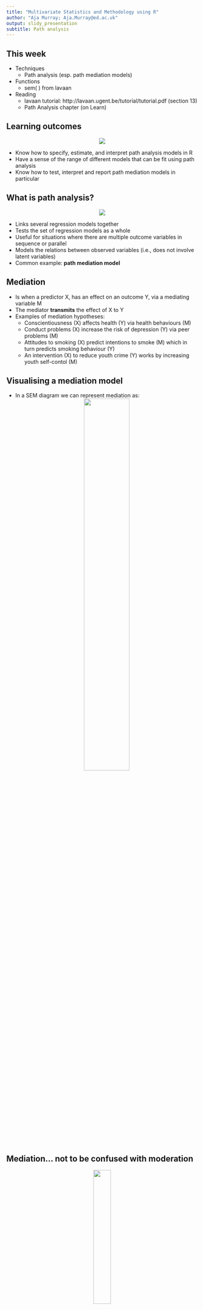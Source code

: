 ```yaml
---
title: "Multivariate Statistics and Methodology using R"
author: "Aja Murray; Aja.Murray@ed.ac.uk"
output: slidy_presentation
subtitle: Path analysis
---
```



## This week

- Techniques
    - Path analysis (esp. path mediation models)
    
- Functions
  - sem( ) from lavaan
  
- Reading
    - lavaan tutorial: http://lavaan.ugent.be/tutorial/tutorial.pdf (section 13)
    - Path Analysis chapter (on Learn)
    
## Learning outcomes
<center>
![](D:/Teaching and Supervision/Psychology/MVwR_1920/Draft Lectures/learning outcomes.jpg)
</center>
- Know how to specify, estimate, and interpret path analysis models in R
- Have a sense of the range of different models that can be fit using path analysis
- Know how to test, interpret and report path mediation models in particular

## What is path analysis?
<center>
![](D:/Teaching and Supervision/Psychology/MVwR_1920/Draft Lectures/footpath.jpg)
</center>
- Links several regression models together
- Tests the set of regression models as a whole
- Useful for situations where there are multiple outcome variables in sequence or parallel
- Models the relations between observed variables (i.e., does not involve latent variables)
- Common example: **path mediation model**

## Mediation

- Is when a predictor X, has an effect on an outcome Y, via a mediating variable M
- The mediator **transmits** the effect of X  to Y 
- Examples of mediation hypotheses:
    - Conscientiousness (X) affects health (Y) via health behaviours (M)
    - Conduct problems (X) increase the risk of depression (Y) via peer problems (M)
    - Attitudes to smoking (X) predict intentions to smoke (M) which in turn predicts smoking behaviour (Y) 
    - An intervention (X) to reduce youth crime (Y) works by increasing youth self-contol (M)
    
## Visualising a mediation model

- In a SEM diagram we can represent mediation as:
<center>
![](D:/Teaching and Supervision/Psychology/MVwR_1920/Draft Lectures/Mediation diagram basic.png){width=50%}
    </center>


## Mediation... not to be confused with moderation
<center>
![](D:/Teaching and Supervision/Psychology/MVwR_1920/Draft Lectures/confused.png){width=30%}
</center>
- Mediation is commonly confused with **moderation** 
- Moderation is when a moderator z modifies the effect of X on Y
    - e.g., the effect of X on Y is stronger at higher levels of Z
- Also known as an **interaction** between X and Z
- Examples of moderation could be:
    - An intervention (X) works better to reduce bullying (Y) at older ages (Z) of school pupil
    - The relation between stress (X) and depression (Y) is lower for those scoring higher on spirituality (Z) 
    

## Direct and indirect effects in mediation

- We seldom hypothesise that a mediator completely explains the relation between X and Y
- More commonly, we expect both **indirect effects** and **direct effects** of X on Y
    - The indirect effects of X on Y are those transmitted via the mediator
    - The direct effect of X on Y is the remaining effect of X on Y


## Visualing direct and indirect effects in mediation
<center>
![](D:/Teaching and Supervision/Psychology/MVwR_1920/Draft Lectures/Mediation diagram basic indirect.png){width=50%}

## Testing mediation

![](D:/Teaching and Supervision/Psychology/MVwR_1920/Draft Lectures/trad med.png){width=50%}

</center>
- Traditionally, mediation was tested using a series of separate regression models:
    1) Y~X  
    2) Y~X+M  
    3) M~X
    
    
## Traditional methods of testing mediation

- The three regression models:
    1) Y~X  
    2) Y~X+M  
    3) M~X
    
    
    
- Model 1 estimates the overall effect of X on Y
- Model 2 estimates the partial effects of X and M on Y
- Model 3 estimates the effect of X on M

- If the following conditions were met, mediation was assumed to hold:
    - The effect of X on Y (eq.1) is significant
    - The effect of X on M (eq.3) is significant
    - The effect of X on Y becomes reduced when M is added into the model (eq.2)
    
    
## Limitations of traditional methods of testing mediation
<center>
![](D:/Teaching and Supervision/Psychology/MVwR_1920/Draft Lectures/Sadface.jpg){width=20%}
</center>
- Low power
- Very cumbersome for multiple mediators, predictors, or outcomes
- You don't get an estimate of the magnitude of the indirect effect
- Much better way: **path mediation model**

## BREAK 1

- Time for a pause
- Quiz question:
    - Which of these hypotheses is a mediation hypothesis?
      - 1) Vocabulary development in childhood follows a non-linear trajecrtory
      - 2) The effects of conscientiousness on academic achievement are stronger at low levels of cognitive ability
      - 3) Poverty affects child behaviour problems through increasing parental stress
      - 4) Earlier pubertal onset increases the risk of antisocial behaviour only in girls and not boys
      
      
## WELCOME BACK 1

- Welcome back!
- The answer to the quiz question is...
   - Which of these hypotheses is a mediation hypothesis?
      - 1) Vocabulary development in childhood follows a non-linear trajecrtory
      - 2) The effects of conscientiousness on academic achievement are stronger at low levels of cognitive ability
      - 3) **Poverty affects child behaviour problems through increasing parental stress**
      - 4) Earlier pubertal onset increases the risk of antisocial behaviour only in girls and not boys


## Testing a path mediation model in lavaan

- Specification
    - Create a lavaan syntax object
- Estimation
    - Estimate the model using e.g., maximum likelihood estimation
- Evaluation/interpretation
  - Inspect the model to judge how good it is
  - Interpret the parameter estimates

    
## Example

<center>
![](D:/Teaching and Supervision/Psychology/MVwR_1920/Draft Lectures/aggression2.png){width=20%}
</center>

- Does peer rejection mediate the association between aggression and depression?

```r
library(lavaan)
agg.PR.dep<-'Dep~0.3*PR
             Dep~0.2*Agg
             PR~0.5*Agg'

agg.data2<-simulateData(model=agg.PR.dep, standardized = T, model.type='sem')
  
```

<center>
![](D:/Teaching and Supervision/Psychology/MVwR_1920/Draft Lectures/Mediation diagram example.png){width=50%}
</center>

## The data
```r
library(psych)
describe(agg.data2)
#PR = peer rejection, Agg= aggression, Dep= depression
```


  
## Mediation example

- Does peer rejection mediate the association between aggression and depression?

 ```r

#Create the model syntax

model1<-'Dep~PR      # Depression predicted by peer rejection
         Dep~Agg     # Depression predicted by aggression (the direct effect)
         PR~Agg      # Peer rejection predicted by aggression'     


#estimate the model 

model1.est<-sem(model1, data=agg.data2)
```

## The model output
```r
summary(model1.est, fit.measures=T)

```

## Things to note from the model output

- All three regressions paths are statistically significant
- The model is **just-identified**
    - The degrees of freedom are equal to 0
    - The model fit cannot be tested
    - The model fit statistics (TLI, CFI, RMSEA, SRMR) all suggest perfect fit but this is meaningless


## Visualising the model using semPaths()

- We can use semPaths() from the semPlot package to help us visualise the model
    - Shows the parameter estimates within an SEM diagram

```r
library(semPlot)
semPaths(model1.est, what='est')
```


## Calculating the indirect effects 
<center>
![](D:/Teaching and Supervision/Psychology/MVwR_1920/Draft Lectures/Mediation diagram example a b.png){width=50%}
</center>

- To calculate the indirect effect of X on Y in path mediation, we need to create some new parameters
- The indirect effect of X on Y via M is:
    - $a*b$
    - $a$ = the regression coefficient for M~X
    - $b$ = the regression coefficient for Y~M

## Calculating indirect effects in lavaan

- To calculate the indirect effect of X on Y in lavaan we:
    - Use parameter labels 'a' and 'b' to label the relevant paths
        - a is for the effect of X on M
        - b is for the effect of M on Y
    - Use the ':=' operator to create a new parameter 'ind'
        - 'ind' represents our indirect effect

```r
  model1<-'Dep~b*PR     # Add b label here     
           Dep~Agg     
           PR~a*Agg     # Add a label here    
           
ind:=a*b                # create a new parameter ind which is the product of a and b'    
```

## Indirect effects in the output

```r

model1.est<-sem(model1, data=agg.data2)
summary(model1.est)

```

## Statistical significance of the indirect effects

- Default method of assessing the statistical significance of indirect effects assume normal sampling distribution
- May not hold for indirect effects which are the product of regression coefficients
- Instead we can use **bootstrapping**
    - Provides an estimate of the sampling variance of a coefficient based on the actual data 
      - as opposed to a theoretical sampling distribution 
    - Resamples with replacement repeatedly from the observed data
    - Calculates the sampling variance based on variation of the coefficient across resamples
      - Number of resamples usually between 1000 and 10000
    - Allows 95% confidence intervals (CIs) to be computed
    - If 95% CI includes 0, the indirect effect is not significant at alpha=.05
    
## Bootstapped CIs for indirect effect in lavaan

```r
  model1<-'Dep~b*PR          
           Dep~Agg     
           PR~a*Agg      
ind:=a*b'    

model1.est<-sem(model1, data=agg.data2, se='bootstrap') #we add the argument se='bootstrap'


```

## Output for bootstrapped CIs for an indirect effect in lavaan

```r
summary(model1.est, ci=T) # we add the argument ci=T to see the confidence intervals in the output
```

## Total effects in path mediation

- As well as the direct and indirect effect, it is often of interest to know the **total** effect of X on Y
$$Total   = Indirect + Direct  $$

## Total effects in path mediation

<center>
![](D:/Teaching and Supervision/Psychology/MVwR_1920/Draft Lectures/Mediation diagram example a b c.png){width=50%}
</center>
$$Total = a*b + c$$

## Total effect in lavaan



```r
  model1<-'Dep~b*PR          
           Dep~c*Agg         # we add the label c for our direct effect    
           PR~a*Agg      
ind:=a*b
total:=a*b+c                 # we add a new parameter for the total effect'    

model1.est<-sem(model1, data=agg.data2, se='bootstrap') #we add the argument se='bootstrap'

```

## Total effect in lavaan output

```r

summary(model1.est, ci=T)

```

## Why code the total effect in lavaan?

- We could have just added up the coefficients for the direct and indirect effects
- By coding it in lavaan, however, we can assess the statistical significance of the total effect
- Useful because sometimes the direct and indirect effects are not individually significant but the total effect is
    - May be especially relevant in cases where there are many mediators of small effect

## Interpreting the total, direct, and indirect effect coefficients

- The total effect can be interpreted as the *unit increase in Y expected to occur when X increases by one unit*
- The indirect effect can be interpreted as the *unit increase in Y expected to occur via M when X increases by one unit*
- The direct effect can be interpreted as the *unit increase in Y expected to occur with a unit increase in X over and above the increase transmitted by M*
    - Note: 'direct' effect may not actually be direct - it may be acting via other mediators not included in our model

## Standardised parameters

- As with CFA models, standardised parameters can be obtained using:

```r

summary(model1.est, ci=T, standardized=T)
```

## BREAK 2

- Time for a pause
- Quiz question
    - If the effect of X on M is b=.30 and the effect of M on Y is b=.10, what is the indirect effect of X on Y?
      - 1) b=.40
      - 2) b=.03
      - 3) b=.30
      - 4) b=.10
      
      
## Welcome back 2

- Welcome back!
- The answer to the quiz question is...
- Quiz question
    - If the effect of X on M is b=.30 and the effect of M on Y is b=.10, what is the indirect effect of X on Y?
      - 1) b=.40
      - 2) **b=.03**
      - 3) b=.30
      - 4) b=.10

## Reporting path mediation models 

- Methods
  - The model being tested
  - e.g. 'Y was regressed on both X and M and M was regressed on X'
  - The estimator used (e.g., maximum likelihood estimation)
  - The method used to test the significance of indirect effects ('bootstrapped 95% confidence intervals')
- Results
  - Model fit (for over-identified models)
  - The parameter estimates for the path mediation  and their statistical significance
    - Can be useful to present these in a SEM diagram
    - The diagrams from R not considered 'publication quality' - draw in powerpoint or similar


 

## Reporting path mediation models - example of SEM diagram with results
<center>
![](D:/Teaching and Supervision/Psychology/MVwR_1920/Draft Lectures/med reporting.png){width=50%}

</center>

Note. *=significant at p<.05

- Include the key parameter estimates
- Indicate statistically significant paths (e.g. with an '*')
- Include a figure note that explains how statistically significant paths (and at what level) are signified 

## Reporting path mediation models - the indirect effects

- Results
  - The coefficient for the indirect effect and the bootstrapped 95% confidence intervals
  - Common to also report **proportion mediation**:
  
  $$\frac{indirect}{total}$$ 
  
- However, important to be aware of limitations:
    - Big proportion mediation possible when total effect is small - makes effect seem more impressive
    - Small proportion mediation even when total effect is big - can underplay importance of effect
    - Should be interpreted in context of total effect
- Tricky interpretation if there are a mix of negative and positive effects involved


## Extensions of path mediation models

- We can extend our path mediation model in various ways:
    - Several mediators in sequence or parallel
    - Multiple outcomes
    - Multiple predictors
    - Multiple groups
      (e.g., comparing direct and indirect effects across males and females)
    - Add covariates to adjust for potential confounders

    
## Example: multiple mediation model
<center>
![](D:/Teaching and Supervision/Psychology/MVwR_1920/Draft Lectures/Mediation diagram example multiple mediation.png){width=50%}

</center>
```r
model2<-'Dep~b2*Aca  
         Aca~a2*Agg
         
         Dep~b1*PR
         PR~a1*Agg
         
         Dep~c*Agg  # direct effect

ind1:=a1*b1
ind2:=a2*b2
total=a1*b1+a2*b2+c'

```

## Other path analysis models

- Path mediation models are a common application of path models
- But they are just one example
- Anything that can be expressed in terms of regressions between observed variables can be tested as a path model
- Can include ordinal or binary variables
- Can include moderation
- Other common path analysis models include:
    - Autoregressive models for longitudinal data
    - Cross-lagged panel models for longitudinal data


## Other path analysis models - AR

- autoregressive models to examine the stability of a construct over time

![](D:/Teaching and Supervision/Psychology/MVwR_1920/Draft Lectures/autoregressive.png){width=50%}

```r

##creating a lavaan syntax object for an autoregressive model

Autoregressive<-'AggT3~AggT2
                 AggT2~AggT1'
```

## Other path analysis models - CLPM

- cross-lagged panel models to examine the relations between constructs over time
    - autoregressive paths  control for previous levels of each construct
    - cross-lagged paths capture the relations between the two constructs
<center>
![](D:/Teaching and Supervision/Psychology/MVwR_1920/Draft Lectures/CLPM.png){width=50%}
</center>
```r

# creating a lavaan syntax object for a CLPM
CLPM<-'AggT3~AggT2+DepT2
       AggT2~AggT1+DepT1
       DepT3~DepT2+AggT2
       DepT2~DepT1+AggT1'
```

## Other path analysis  models - CLPM with mediation

- longitudinal mediation models using a cross-lagged panel model
<center>
![](D:/Teaching and Supervision/Psychology/MVwR_1920/Draft Lectures/CLPM mediation.png){width=50%}
</center>
```r

#creating a lavaan syntax object for a longitudinal mediation model

CLPM.med<-'AggT3~AggT2+DepT2+PRT2  
           AggT2~AggT1+DepT1+PRT1
           DepT3~DepT2+AggT2+b*PRT2   # label the effect of M on Y as b
           DepT2~DepT1+AggT1+PRT1     
           PRT3~PRT2+AggT2+DepT2
           PRT2~PRT1+a*AggT1+DepT1    # label the effect of X on M as a

ind:=a*b'
```
           
## Making model modifications

- As in CFA models, you *may* want to make some modifications to your initially hypothesised model 
    - non-significant paths that you want to trim
    - include some additional paths not initially included
- Remember that this now moves us into exploratory territory where:
    - Model modifications should be substantively as well as statistically justifiable
    - You must be aware of the possibility that you are capitalising on chance
    - You should aim to replicate the modifications in independent data


## Cautions regarding path analysis models

- **Assumption** that the paths represent causal effects is only an assumption
    - Especially if using cross-sectional data
- The parameters are only accurate if the model is correctly specified


## Cautions regarding path analysis models - indistinguishable models
<center>
![](D:/Teaching and Supervision/Psychology/MVwR_1920/Draft Lectures/med versus confounding.png){width=50%}
</center>
## Measurement error in path analysis

- Path analysis models use observed variables
- Assumes no measurement error in these variables
- Path coefficients likely to be attenuated due to unmodelled measurement error
- Structural equation models solve this issue
- They are path analysis models where the paths are between latent rather than observed variables
- ...more on this next week



## Path analysis summary

- Path analysis can be used to fit sets of regression models
    - Common path analysis model is the path mediation model
    - But very flexible - huge range of models that can be tested
- In R, path analysis can be done using the sem( ) function in lavaan
- Need to be aware that we aren't *testing* causality but assuming it


